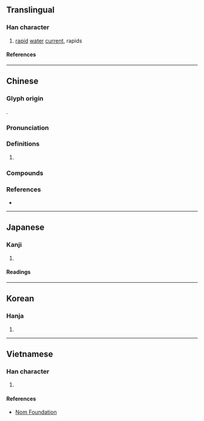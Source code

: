 {{character info}}
==Translingual==

===Han character===
{{Han char|rn=85|rad=水|as=09|sn=12|four=32127|canj=EUMB|ids=⿰氵耑}}

# [[rapid]] [[water]] [[current]], rapids

====References====
{{Han ref|kx=0636.250|dkj=17825|dj=1043.230|hdz=31677.100|uh=6E4D}}

----

==Chinese==
{{zh-forms|alt=漙}}

===Glyph origin===
{{Han etym}}
{{Han compound|水|c1=s|t1=water|耑|c2=p|ls=psc}}.

===Pronunciation===
{{zh-pron
|m=tuān
|c=teon1,tyun1,zyun2,cyun2
|mn=chhoan/thoan
|mn-t=zuêng1/zuang1
|mc=y
|oc=y
|cat=n
}}

===Definitions===
{{zh-hanzi}}

# {{rfdef|zh}}

===Compounds===
{{zh-der|急湍|湍急|湍瀨|涌湍|湍水|湍流|飛湍|驚湍}}

===References===
* {{R:yue:mfccd}}

----

==Japanese==

===Kanji===
{{ja-kanji|grade=|rs=水09}}

# {{rfdef|ja|sort=水09}}

====Readings====
{{ja-readings
|goon=たん
|kanon=たん
|kun=はや-い, はやせ
}}

----

==Korean==

===Hanja===
{{ko-hanja|단}}

# {{rfdef|ko|sort=水09}}

----

==Vietnamese==

===Han character===
{{vi-readings|rs=水09|reading=suyền, đoan, thoan , thoăn, thuân}}

# {{rfdef|vi|sort=水09}}

====References====
* [http://nomfoundation.org/common/nom_details.php?codepoint=6e4d Nom Foundation]